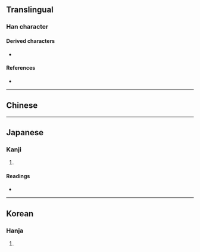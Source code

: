{{character info}}
==Translingual==

===Han character===
{{Han char|rn=9|rad=人|as=15|sn=17|four=|canj=OHLC|ids=⿰亻質}}

====Derived characters====
* {{l|mul|[[𭌭]]}}

====References====
* {{Han ref|kx=0120.260|dkj=01259|dj=0254.240|hdz=10235.070|uh=5128|ud=20776}}

----

==Chinese==
{{zh-see|質|a}}

----

==Japanese==

===Kanji===
{{ja-kanji|grade=|rs=人15}}

# {{rfdef|ja|sort=人15}}

====Readings====
* {{ja-readings|on=しつ, しち|kun=ただ-し.い}}

----

==Korean==

===Hanja===
{{ko-hanja|hangeul=질|rv=jil|mr=chil}}

# {{rfdef|ko|sort=人15}}